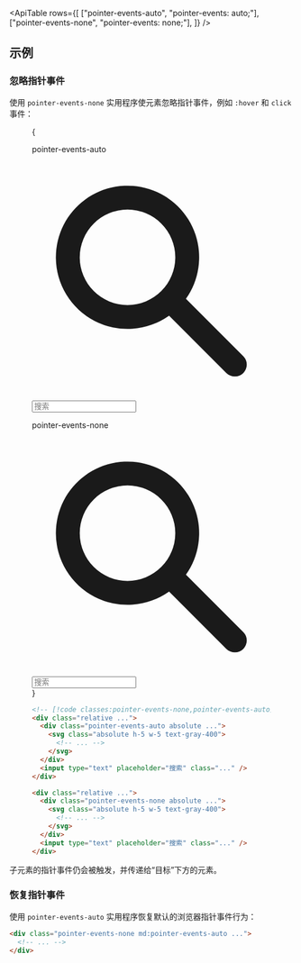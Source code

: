 

<ApiTable
  rows={[
    ["pointer-events-auto", "pointer-events: auto;"],
    ["pointer-events-none", "pointer-events: none;"],
  ]}
/>

## 示例

### 忽略指针事件

使用 `pointer-events-none` 实用程序使元素忽略指针事件，例如 `:hover` 和 `click` 事件：

<Figure hint="点击搜索图标以查看预期行为">

<Example>
  {
    <div className="grid grid-cols-1 gap-10 px-0 sm:grid-cols-2 sm:px-10">
      <div className="flex flex-col">
        <p className="mb-3 font-mono text-sm font-medium text-gray-500 dark:text-gray-400">pointer-events-auto</p>
        <div className="relative w-full rounded-lg shadow-sm">
          <div className="pointer-events-auto absolute inset-y-0 left-0 flex items-center pl-3">
            <svg className="absolute h-5 w-5 text-gray-400" viewBox="0 0 20 20" fill="currentColor">
              <path
                fillRule="evenodd"
                d="M8 4a4 4 0 100 8 4 4 0 000-8zM2 8a6 6 0 1110.89 3.476l4.817 4.817a1 1 0 01-1.414 1.414l-4.816-4.816A6 6 0 012 8z"
                clipRule="evenodd"
              />
            </svg>
          </div>
          <input
            type="text"
            placeholder="搜索"
            className="dark:highlight-white/5 block w-full rounded-lg px-3 py-2 pl-10 font-sans text-sm text-gray-500 ring-1 ring-gray-900/10 dark:bg-gray-800 dark:text-gray-400 dark:ring-0"
          />
        </div>
      </div>
      <div className="flex flex-col">
        <p className="mb-3 font-mono text-sm font-medium text-gray-500 dark:text-gray-400">pointer-events-none</p>
        <div className="relative w-full rounded-lg shadow-sm">
          <div className="pointer-events-none absolute inset-y-0 left-0 flex items-center pl-3">
            <svg className="absolute h-5 w-5 text-gray-400" viewBox="0 0 20 20" fill="currentColor">
              <path
                fillRule="evenodd"
                d="M8 4a4 4 0 100 8 4 4 0 000-8zM2 8a6 6 0 1110.89 3.476l4.817 4.817a1 1 0 01-1.414 1.414l-4.816-4.816A6 6 0 012 8z"
                clipRule="evenodd"
              />
            </svg>
          </div>
          <input
            type="text"
            placeholder="搜索"
            className="dark:highlight-white/5 block w-full rounded-lg px-3 py-2 pl-10 font-sans text-sm text-gray-500 ring-1 ring-gray-900/10 dark:bg-gray-800 dark:text-gray-400 dark:ring-0"
          />
        </div>
      </div>
    </div>
  }
</Example>

```html
<!-- [!code classes:pointer-events-none,pointer-events-auto] -->
<div class="relative ...">
  <div class="pointer-events-auto absolute ...">
    <svg class="absolute h-5 w-5 text-gray-400">
      <!-- ... -->
    </svg>
  </div>
  <input type="text" placeholder="搜索" class="..." />
</div>

<div class="relative ...">
  <div class="pointer-events-none absolute ...">
    <svg class="absolute h-5 w-5 text-gray-400">
      <!-- ... -->
    </svg>
  </div>
  <input type="text" placeholder="搜索" class="..." />
</div>
```

</Figure>

子元素的指针事件仍会被触发，并传递给“目标”下方的元素。

### 恢复指针事件

使用 `pointer-events-auto` 实用程序恢复默认的浏览器指针事件行为：

```html
<div class="pointer-events-none md:pointer-events-auto ...">
  <!-- ... -->
</div>
```
